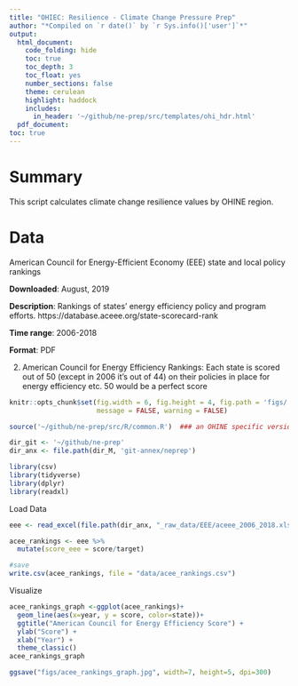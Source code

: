 ```yaml
---
title: "OHIEC: Resilience - Climate Change Pressure Prep"
author: "*Compiled on `r date()` by `r Sys.info()['user']`*"
output: 
  html_document:
    code_folding: hide
    toc: true
    toc_depth: 3
    toc_float: yes
    number_sections: false
    theme: cerulean
    highlight: haddock
    includes: 
      in_header: '~/github/ne-prep/src/templates/ohi_hdr.html'
  pdf_document:
toc: true
---
```


# Summary

This script calculates climate change resilience values by OHINE region. 

# Data
American Council for Energy-Efficient Economy (EEE) state and local policy rankings

**Downloaded**: August, 2019

**Description**: Rankings of states' energy efficiency policy and program efforts. https://database.aceee.org/state-scorecard-rank

**Time range**: 2006-2018

**Format**: PDF


2. American Council for Energy Efficiency Rankings: Each state is scored out of 50 (except in 2006 it's out of 44) on their policies in place for energy efficiency etc. 50 would be a perfect score


``` r
knitr::opts_chunk$set(fig.width = 6, fig.height = 4, fig.path = 'figs/',
                      message = FALSE, warning = FALSE)

source('~/github/ne-prep/src/R/common.R')  ### an OHINE specific version of common.R

dir_git <- '~/github/ne-prep'
dir_anx <- file.path(dir_M, 'git-annex/neprep')

library(csv)
library(tidyverse)
library(dplyr)
library(readxl)
```

Load Data
```r
eee <- read_excel(file.path(dir_anx, "_raw_data/EEE/aceee_2006_2018.xlsx"))
```

```r
acee_rankings <- eee %>% 
  mutate(score_eee = score/target)

#save
write.csv(acee_rankings, file = "data/acee_rankings.csv")
```

Visualize
```r
acee_rankings_graph <-ggplot(acee_rankings)+
  geom_line(aes(x=year, y = score, color=state))+
  ggtitle("American Council for Energy Efficiency Score") +
  ylab("Score") +
  xlab("Year") +
  theme_classic() 
acee_rankings_graph

ggsave("figs/acee_rankings_graph.jpg", width=7, height=5, dpi=300)
```





